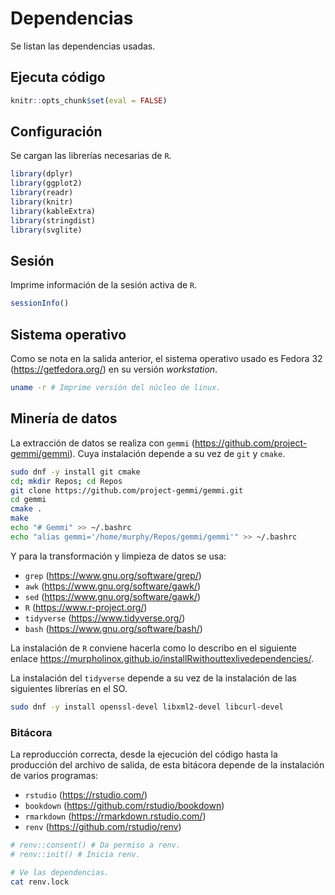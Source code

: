 # Dependencias
Se listan las dependencias usadas.

## Ejecuta código

```r
knitr::opts_chunk$set(eval = FALSE)
```

## Configuración
Se cargan las librerías necesarias de `R`.

```r
library(dplyr)
library(ggplot2)
library(readr)
library(knitr)
library(kableExtra)
library(stringdist)
library(svglite)
```

## Sesión
Imprime información de la sesión activa de `R`.
```r
sessionInfo()
```

## Sistema operativo
Como se nota en la salida anterior, el sistema operativo usado es Fedora 32 (<https://getfedora.org/>) en su versión *workstation*. 

```bash
uname -r # Imprime versión del núcleo de linux.
```

## Minería de datos
La extracción de datos se realiza con `gemmi` (<https://github.com/project-gemmi/gemmi>). Cuya instalación depende a su vez de `git` y `cmake`.

```bash
sudo dnf -y install git cmake
cd; mkdir Repos; cd Repos
git clone https://github.com/project-gemmi/gemmi.git
cd gemmi
cmake .
make
echo "# Gemmi" >> ~/.bashrc
echo "alias gemmi='/home/murphy/Repos/gemmi/gemmi'" >> ~/.bashrc
```

Y para la transformación y limpieza de datos se usa:

- `grep` (<https://www.gnu.org/software/grep/>)
- `awk` (<https://www.gnu.org/software/gawk/>)
- `sed` (<https://www.gnu.org/software/gawk/>)
- `R` (<https://www.r-project.org/>)
- `tidyverse` (<https://www.tidyverse.org/>)
- `bash` (<https://www.gnu.org/software/bash/>)

La instalación de `R` conviene hacerla como lo describo en el siguiente enlace <https://murpholinox.github.io/installRwithouttexlivedependencies/>.

La instalación del `tidyverse` depende a su vez de la instalación de las siguientes librerías en el SO. 

```bash
sudo dnf -y install openssl-devel libxml2-devel libcurl-devel
```

### Bitácora
La reproducción correcta, desde la ejecución del código hasta la producción del archivo de salida, de esta bitácora depende de la instalación de varios programas:

- `rstudio` (<https://rstudio.com/>)
- `bookdown` (<https://github.com/rstudio/bookdown>) 
- `rmarkdown` (<https://rmarkdown.rstudio.com/>)
- `renv` (<https://github.com/rstudio/renv>)

```r
# renv::consent() # Da permiso a renv.
# renv::init() # Inicia renv.
```

```bash
# Ve las dependencias.
cat renv.lock
```
